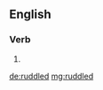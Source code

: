 ==English==

===Verb===
{{head|en|verb form}}

# {{en-past of|ruddle}}

[[de:ruddled]]
[[mg:ruddled]]